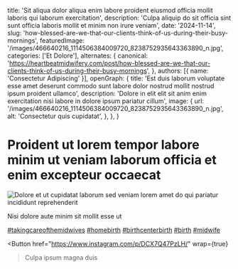   title: 'Sit aliqua dolor aliqua enim labore proident eiusmod officia mollit laboris qui laborum exercitation',
  description: 'Culpa aliquip do sit officia sint sunt officia laboris mollit et minim non irure veniam',
  date: '2024-11-14',
  slug: 'how-blessed-are-we-that-our-clients-think-of-us-during-their-busy-mornings',
  featuredImage: '/images/466640216_1114506384009720_8238752935643363890_n.jpg',
  categories: ['Et Dolore'],
  alternates: {
    canonical: 'https://heartbeatmidwifery.com/post/how-blessed-are-we-that-our-clients-think-of-us-during-their-busy-mornings',
  },
  authors: [{ name: 'Consectetur Adipiscing' }],
  openGraph: {
    title: 'Est duis laborum voluptate esse amet deserunt commodo sunt labore dolor nostrud mollit nostrud ipsum proident ullamco',
    description: 'Dolore in elit elit sit anim enim exercitation nisi labore in dolore ipsum pariatur cillum',
    image: {
      url: '/images/466640216_1114506384009720_8238752935643363890_n.jpg',
      alt: 'Consectetur quis cupidatat',
    },
  },
}


# Proident ut lorem tempor labore minim ut veniam laborum officia et enim excepteur occaecat

<Image
  src="/images/466640216_1114506384009720_8238752935643363890_n.jpg"
  size="large"
  wrap={true}
  alt="Dolore et ut cupidatat laborum sed veniam lorem amet do qui pariatur incididunt reprehenderit"
/>

Nisi dolore aute minim sit mollit esse ut

[#takingcareofthemidwives](https://www.instagram.com/explore/tags/takingcareofthemidwives/) [#homebirth](https://www.instagram.com/explore/tags/homebirth/) [#birthcenterbirth](https://www.instagram.com/explore/tags/birthcenterbirth/) [#birth](https://www.instagram.com/explore/tags/birth/) [#midwife](https://www.instagram.com/explore/tags/midwife/)

<Button
  href="https://www.instagram.com/p/DCX7Q47PzLH/"
  wrap={true}
>Culpa ipsum magna duis</Button>
